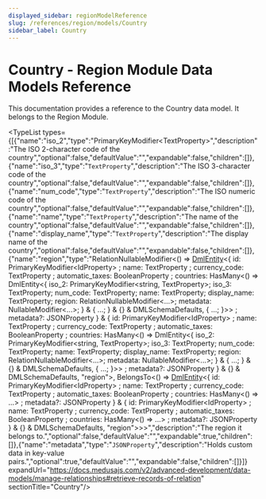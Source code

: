 ```yaml
---
displayed_sidebar: regionModelReference
slug: /references/region/models/Country
sidebar_label: Country
---
```



# Country - Region Module Data Models Reference

This documentation provides a reference to the Country data model. It belongs to the Region Module.

<TypeList types={[{"name":"iso_2","type":"PrimaryKeyModifier&#60;TextProperty&#62;","description":"The ISO 2-character code of the country","optional":false,"defaultValue":"","expandable":false,"children":[]},{"name":"iso_3","type":"`TextProperty`","description":"The ISO 3-character code of the country","optional":false,"defaultValue":"","expandable":false,"children":[]},{"name":"num_code","type":"`TextProperty`","description":"The ISO numeric code of the country","optional":false,"defaultValue":"","expandable":false,"children":[]},{"name":"name","type":"`TextProperty`","description":"The name of the country","optional":false,"defaultValue":"","expandable":false,"children":[]},{"name":"display_name","type":"`TextProperty`","description":"The display name of the country","optional":false,"defaultValue":"","expandable":false,"children":[]},{"name":"region","type":"RelationNullableModifier&#60;() => [DmlEntity](../../../dml/entity/classes/dml.entity.DmlEntity/page.mdx)&#60;&#123; id: PrimaryKeyModifier&#60;IdProperty&#62; ; name: TextProperty ; currency_code: TextProperty ; automatic_taxes: BooleanProperty ; countries: HasMany&#60;() => DmlEntity<{ iso_2: PrimaryKeyModifier<string, TextProperty>; iso_3: TextProperty; num_code: TextProperty; name: TextProperty; display_name: TextProperty; region: RelationNullableModifier<...>; metadata: NullableModifier<...>; } & { ...; } & {} & DMLSchemaDefaults, { ...; }>&#62; ; metadata?: JSONProperty  &#125; & &#123; id: PrimaryKeyModifier&#60;IdProperty&#62; ; name: TextProperty ; currency_code: TextProperty ; automatic_taxes: BooleanProperty ; countries: HasMany&#60;() => DmlEntity<{ iso_2: PrimaryKeyModifier<string, TextProperty>; iso_3: TextProperty; num_code: TextProperty; name: TextProperty; display_name: TextProperty; region: RelationNullableModifier<...>; metadata: NullableModifier<...>; } & { ...; } & {} & DMLSchemaDefaults, { ...; }>&#62; ; metadata?: JSONProperty  &#125; & {} & DMLSchemaDefaults, \"region\"&#62;, BelongsTo&#60;() => [DmlEntity](../../../dml/entity/classes/dml.entity.DmlEntity/page.mdx)&#60;&#123; id: PrimaryKeyModifier&#60;IdProperty&#62; ; name: TextProperty ; currency_code: TextProperty ; automatic_taxes: BooleanProperty ; countries: HasMany&#60;() => ...&#62; ; metadata?: JSONProperty  &#125; & &#123; id: PrimaryKeyModifier&#60;IdProperty&#62; ; name: TextProperty ; currency_code: TextProperty ; automatic_taxes: BooleanProperty ; countries: HasMany&#60;() => ...&#62; ; metadata?: JSONProperty  &#125; & {} & DMLSchemaDefaults, \"region\"&#62;&#62;&#62;","description":"The region it belongs to.","optional":false,"defaultValue":"","expandable":true,"children":[]},{"name":"metadata","type":"`JSONProperty`","description":"Holds custom data in key-value pairs.","optional":true,"defaultValue":"","expandable":false,"children":[]}]} expandUrl="https://docs.medusajs.com/v2/advanced-development/data-models/manage-relationships#retrieve-records-of-relation" sectionTitle="Country"/>
